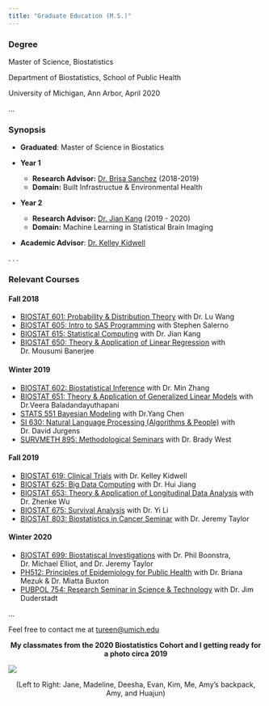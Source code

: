```yaml
---
title: "Graduate Education (M.S.)"
---
```


<h3><b>Degree</b></h3>

Master of Science, Biostatistics

Department of Biostatistics, School of Public Health

University of Michigan, Ann Arbor, April 2020

...

<h3><b>Synopsis</b></h3>

- **Graduated**: Master of Science in Biostatics

- **Year 1** 
  - **Research Advisor:** [Dr. Brisa Sanchez](https://sph.umich.edu/faculty-profiles/sanchez-brisa.html) (2018-2019)
  - **Domain:** Built Infrastructue & Environmental Health

- **Year 2**
  - **Research Advisor:** [Dr. Jian Kang](https://sph.umich.edu/faculty-profiles/kang-jian.html) (2019 - 2020)
  - **Domain:** Machine Learning in Statistical Brain Imaging
  
  
- **Academic Advisor**: [Dr. Kelley Kidwell](https://sph.umich.edu/faculty-profiles/kidwell-kelley.html)

. . .

<h3><b>Relevant Courses</b></h3>

<h4><b>Fall 2018</b></h4>

- [BIOSTAT 601: Probability & Distribution Theory]() with Dr. Lu Wang
- [BIOSTAT 605: Intro to SAS Programming]() with Stephen Salerno
- [BIOSTAT 615: Statistical Computing]() with Dr. Jian Kang
- [BIOSTAT 650: Theory & Application of Linear Regression]() with Dr. Mousumi Banerjee

<h4><b>Winter 2019</b></h4>
- [BIOSTAT 602: Biostatistical Inference]() with Dr. Min Zhang
- [BIOSTAT 651: Theory & Application of Generalized Linear Models]() with Dr.Veera Baladandayuthapani
- [STATS 551 Bayesian Modeling]() with Dr.Yang Chen
- [SI 630: Natural Language Processing (Algorithms & People)]() with Dr. David Jurgens
- [SURVMETH 895: Methodological Seminars]() with Dr. Brady West 

<h4><b>Fall 2019</b></h4>
- [BIOSTAT 619: Clinical Trials]() with Dr. Kelley Kidwell
- [BIOSTAT 625: Big Data Computing]() with Dr. Hui Jiang
- [BIOSTAT 653: Theory & Application of Longitudinal Data Analysis]() with Dr. Zhenke Wu
- [BIOSTAT 675: Survival Analysis]() with Dr. Yi Li
- [BIOSTAT 803: Biostatistics in Cancer Seminar]() with Dr. Jeremy Taylor

<h4><b>Winter 2020</b></h4>
- [BIOSTAT 699: Biostatiscal Investigations]() with Dr. Phil Boonstra, Dr. Michael Elliot, and Dr. Jeremy Taylor
- [PH512: Principles of Epidemiology for Public Health]() with Dr. Briana Mezuk & Dr. Miatta Buxton
- [PUBPOL 754: Research Seminar in Science & Technology]() with Dr. Jim Duderstadt


...


Feel free to contact me at [tureen@umich.edu]()


<center>
<b>My classmates from the 2020 Biostatistics Cohort and I getting ready for a photo circa 2019</b>
</center>

<img src="pictures\sph.jpg">

<center>
(Left to Right: Jane, Madeline, Deesha, Evan, Kim, Me, Amy's backpack, Amy, and Huajun)
</center>